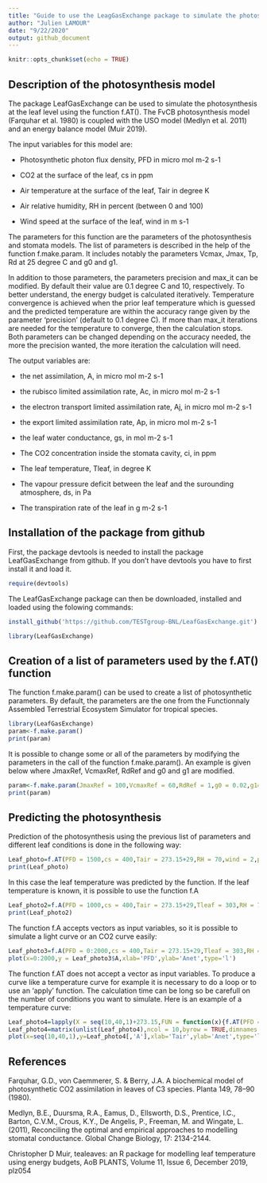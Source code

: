 ```yaml
---
title: "Guide to use the LeagGasExchange package to simulate the photosynthesis"
author: "Julien LAMOUR"
date: "9/22/2020"
output: github_document
---
```


```r
knitr::opts_chunk$set(echo = TRUE)
```

## Description of the photosynthesis model

The package LeafGasExchange can be used to simulate the photosynthesis at the leaf level using the function f.AT(). The FvCB photosynthesis model (Farquhar et al. 1980) is coupled with the USO model (Medlyn et al. 2011) and an energy balance model (Muir 2019). 

The input variables for this model are:

* Photosynthetic photon flux density, PFD in micro mol m-2 s-1

* CO2 at the surface of the leaf, cs in ppm

* Air temperature at the surface of the leaf, Tair in degree K

* Air relative humidity, RH in percent (between 0 and 100)

* Wind speed at the surface of the leaf, wind in m s-1

The parameters for this function are the parameters of the photosynthesis and stomata models. The list of parameters is described in the help of the function f.make.param. It includes notably the parameters Vcmax, Jmax, Tp, Rd at 25 degree C and g0 and g1.

In addition to those parameters, the parameters precision and max_it can be modified. By default their value are 0.1 degree C and 10, respectively. To better understand, the energy budget is calculated iteratively. Temperature convergence is achieved when the prior leaf temperature which is guessed and the predicted temperature are within the accuracy range given by the parameter 'precision' (default to 0.1 degree C). If more than max_it iterations are needed for the temperature to converge, then the calculation stops. Both parameters can be changed depending on the accuracy needed, the more the precision wanted, the more iteration the calculation will need.

The output variables are:

* the net assimilation, A, in micro mol m-2 s-1

* the rubisco limited assimilation rate, Ac, in micro mol m-2 s-1

* the electron transport limited assimilation rate, Aj, in micro mol m-2 s-1

* the export limited assimilation rate, Ap, in micro mol m-2 s-1

* the leaf water conductance, gs, in mol m-2 s-1

* The CO2 concentration inside the stomata cavity, ci, in ppm

* The leaf temperature, Tleaf, in degree K

* The vapour pressure deficit between the leaf and the surounding atmosphere, ds, in Pa

* The transpiration rate of the leaf in g m-2 s-1

## Installation of the package from github
First, the package devtools is needed to install the package LeafGasExchange from github. If you don't have devtools you have to first install it and load it.

```r
require(devtools)
```

The LeafGasExchange package can then be downloaded, installed and loaded using the folowing commands:
```r
install_github('https://github.com/TESTgroup-BNL/LeafGasExchange.git')
```

```r
library(LeafGasExchange)
```

## Creation of a list of parameters used by the f.AT() function

The function f.make.param() can be used to create a list of photosynthetic parameters. By default, the parameters are the one from the Functionnaly Assembled Terrestrial Ecosystem Simulator for tropical species.

```r
library(LeafGasExchange)
param<-f.make.param()
print(param)
```

It is possible to change some or all of the parameters by modifying the parameters in the call of the function f.make.param(). An example is given below where JmaxRef, VcmaxRef, RdRef and g0 and g1 are modified.

```r
param<-f.make.param(JmaxRef = 100,VcmaxRef = 60,RdRef = 1,g0 = 0.02,g1=4)
print(param)
```

## Predicting the photosynthesis 

Prediction of the photosynthesis using the previous list of parameters and different leaf conditions is done in the following way:

```r
Leaf_photo=f.AT(PFD = 1500,cs = 400,Tair = 273.15+29,RH = 70,wind = 2,param = param)
print(Leaf_photo)
```

In this case the leaf temperature was predicted by the function. If the leaf temperature is known, it is possible to use the function f.A

```r
Leaf_photo2=f.A(PFD = 1000,cs = 400,Tair = 273.15+29,Tleaf = 303,RH = 70,param = param)
print(Leaf_photo2)
```

The function f.A accepts vectors as input variables, so it is possible to simulate a light curve or an CO2 curve easily:

```r
Leaf_photo3=f.A(PFD = 0:2000,cs = 400,Tair = 273.15+29,Tleaf = 303,RH = 70,param = param)
plot(x=0:2000,y = Leaf_photo3$A,xlab='PFD',ylab='Anet',type='l')
```

The function f.AT does not accept a vector as input variables. To produce a curve like a temperature curve for example it is necessary to do a loop or to use an 'apply' function. The calculation time can be long so be carefull on the number of conditions you want to simulate. Here is an example of a temperature curve:

```r
Leaf_photo4=lapply(X = seq(10,40,1)+273.15,FUN = function(x){f.AT(PFD = 1500,cs = 400,Tair = x,wind=1,RH = 80,param = param)})
Leaf_photo4=matrix(unlist(Leaf_photo4),ncol = 10,byrow = TRUE,dimnames = list(NULL,names(Leaf_photo4[[1]])))
plot(x=seq(10,40,1),y=Leaf_photo4[,'A'],xlab='Tair',ylab='Anet',type='l')
```




## References

Farquhar, G.D., von Caemmerer, S. & Berry, J.A. A biochemical model of photosynthetic CO2 assimilation in leaves of C3 species. Planta 149, 78–90 (1980). 

Medlyn, B.E., Duursma, R.A., Eamus, D., Ellsworth, D.S., Prentice, I.C., Barton, C.V.M., Crous, K.Y., De Angelis, P., Freeman, M. and Wingate, L. (2011), Reconciling the optimal and empirical approaches to modelling stomatal conductance. Global Change Biology, 17: 2134-2144. 

Christopher D Muir, tealeaves: an R package for modelling leaf temperature using energy budgets, AoB PLANTS, Volume 11, Issue 6, December 2019, plz054
